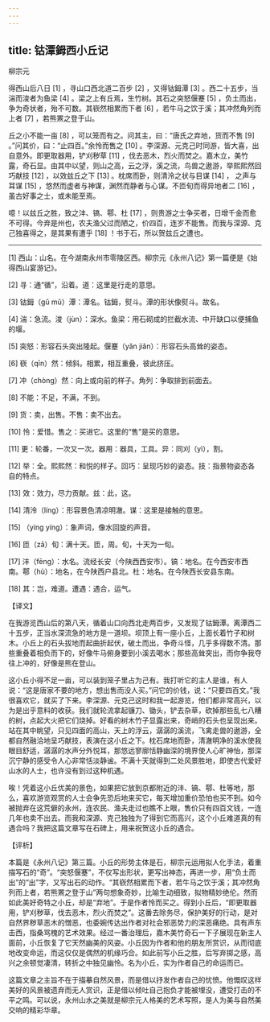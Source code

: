 ```yaml
---
---
---
```

title: 钴潭鉧西小丘记
---




柳宗元

得西山后八日 [1] ，寻山口西北道二百步 [2] ，又得钴鉧潭 [3] 。西二十五步，当湍而浚者为鱼梁 [4] 。梁之上有丘焉，生竹树。其石之突怒偃蹇 [5] ，负土而出，争为奇状者，殆不可数。其嵚然相累而下者 [6] ，若牛马之饮于溪；其冲然角列而上者 [7] ，若熊罴之登于山。

丘之小不能一亩 [8] ，可以笼而有之。问其主，曰：“唐氏之弃地，货而不售 [9] 。”问其价，曰：“止四百。”余怜而售之 [10] 。李深源、元克己时同游，皆大喜，出自意外。即更取器用，铲刈秽草 [11] ，伐去恶木，烈火而焚之。嘉木立，美竹露，奇石显。由其中以望，则山之高，云之浮，溪之流，鸟兽之遨游，举熙熙然回巧献技 [12] ，以效兹丘之下 [13] 。枕席而卧，则清泠之状与目谋 [14] ， 之声与耳谋 [15] ，悠然而虚者与神谋，渊然而静者与心谋。不匝旬而得异地者二 [16] ，虽古好事之士，或未能至焉。

噫！以兹丘之胜，致之沣、镐、鄠、杜 [17] ，则贵游之士争买者，日增千金而愈不可得。今弃是州也，农夫渔父过而陋之，价四百，连岁不能售。而我与深源、克己独喜得之，是其果有遭乎 [18] ！书于石，所以贺兹丘之遭也。



* * *



[1] 西山：山名。在今湖南永州市零陵区西。柳宗元《永州八记》第一篇便是《始得西山宴游记》。

[2] 寻：通“循”，沿着。道：这里是行走的意思。

[3] 钴鉧（gǔ mǔ）潭：潭名。钴鉧，熨斗。潭的形状像熨斗。故名。

[4] 湍：急流。浚（jùn）：深水。鱼梁：用石砌成的拦截水流、中开缺口以便捕鱼的堰。

[5] 突怒：形容石头突出隆起。偃蹇（yǎn jiǎn）：形容石头高耸的姿态。

[6] 嵚（qīn）然：倾斜。相累，相互重叠，彼此挤压。

[7] 冲（chòng）然：向上或向前的样子。角列：争取排到前面去。

[8] 不能：不足，不满，不到。

[9] 货：卖，出售。不售：卖不出去。

[10] 怜：爱惜。售之：买进它。这里的“售”是买的意思。

[11] 更：轮番，一次又一次。器用：器具，工具。异：同刈（yì），割。

[12] 举：全。熙熙然：和悦的样子。回巧：呈现巧妙的姿态。技：指景物姿态各自的特点。

[13] 效：效力，尽力贡献。兹：此，这。

[14] 清泠（líng）：形容景色清凉明澈。谋：这里是接触的意思。

[15] （yíng yíng）：象声词，像水回旋的声音。

[16] 匝（zā）旬：满十天。匝，周。旬，十天为一旬。

[17] 沣（fēng）：水名。流经长安（今陕西西安市）。镐：地名。在今西安市西南。鄠（hù）：地名，在今陕西户县北。杜：地名。在今陕西长安县东南。

[18] 其：岂，难道。遭遇：遇合，运气。

【译文】

在我游览西山后的第八天，循着山口向西北走两百步，又发现了钴鉧潭。离潭西二十五步，正当水深流急的地方是一道坝。坝顶上有一座小丘，上面长着竹子和树木。小丘上的石头拔地而起曲折起伏，破土而出，争奇斗怪，几乎多得数不清。那些重叠着相负而下的，好像牛马俯身要到小溪去喝水；那些高耸突出，而你争我夺往上冲的，好像是熊在登山。

这小丘小得不足一亩，可以装到笼子里占为己有。我打听它的主人是谁，有人说：“这是唐家不要的地方，想出售而没人买。”问它的价钱，说：“只要四百文。”我很喜欢它，就买了下来。李深源、元克己这时和我一起游览，他们都非常高兴，以为是出乎意料的收获。我们就轮流拿起镰刀、锄头，铲去杂草，砍掉那些乱七八糟的树，点起大火把它们烧掉。好看的树木竹子显露出来，奇峭的石头也呈现出来。站在其中眺望，只见四面的高山，天上的浮云，潺潺的溪流，飞禽走兽的遨游，全都自然融洽地呈巧献技，表演在这小丘之下。枕石席地而卧，清澈明净的溪水使我眼目舒适，潺潺的水声分外悦耳，那悠远寥廓恬静幽深的境界使人心旷神怡，那深沉宁静的感受令人心非常恬淡静谧。不满十天就得到二处风景胜地，即使古代爱好山水的人士，也许没有到过这种机遇。

唉！凭着这小丘优美的景色，如果把它放到京都附近的沣、镐、鄠、杜等地，那么，喜欢游览观赏的人士会争先恐后地来买它，每天增加重价恐怕也买不到。如今被抛弃在这荒僻的永州，连农民、渔夫走过也瞧不上眼，售价只有四百文钱，一连几年也卖不出去。而我和深源、克己独独为了得到它而高兴，这个小丘难道真的有遇合吗？我把这篇文章写在石碑上，用来祝贺这小丘的遇合。

【评析】

本篇是《永州八记》第三篇。小丘的形势主体是石，柳宗元运用拟人化手法，着重描写石的“奇”。“突怒偃蹇”，不仅写出形状，更写出神态，再进一步，用“负土而出”的“出”字，又写出石的动作。“其嵚然相累而下者，若牛马之饮于溪；其冲然角列而上者，若熊罴之登于山”两句想象奇妙，比喻生动细致，拟物精妙绝伦。然而如此美好奇特之小丘，却是“弃地”。于是作者怜而买之。得到小丘后，“即更取器用，铲刈秽草，伐去恶木，烈火而焚之”。这番去除务尽，保护美好的行动，是对自然界秽草恶木的憎恶，也委婉传达出作者对社会邪恶势力的深恶痛绝。具有声东击西，指桑骂槐的艺术效果。经过一番治理后，嘉木美竹奇石一下子展现在新主人面前，小丘恢复了它天然幽美的风姿。小丘因为作者和他的朋友所赏识，从而彻底地改变命运，而这仅仅是偶然的机缘巧合。如此前写小丘之胜，后写弃掷之感，高兴之余顿觉凄清，转折之中独见幽怜。名为小丘，实为作者自己的命运而已。

这篇文章之主旨不在于描摹自然风景，而是借以抒发作者自己的忧愤。他慨叹这样美好的风景被遗弃而无人赏识，正是借以倾吐自己抱负才能被埋没，遭受打击的不平之鸣。可以说，永州山水之美就是柳宗元人格美的艺术写照，是人为美与自然美交响的精彩华章。
